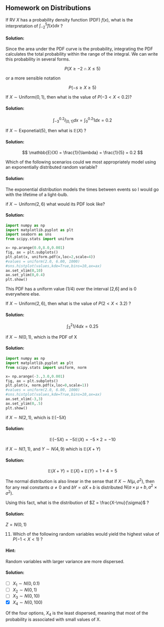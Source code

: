 
## Homework on Distributions

:::: {#exr-distributions-1}
If RV $X$ has a probability density function (PDF) $f(x)$, what is the interpretation of $\int_{−2}^5 f(x)dx$ ?
::::

::: {.solution .callout-tip collapse="true"}
#### Solution:

Since the area under the PDF curve is the probability, integrating the PDF calculates the total probability within the range of the integral. We can write this probability in several forms.

$$
P(X \ge -2 \cap X \le 5)
$$

or a more sensible notation

$$
P(-s \ge X \ge 5)
$$
:::

:::: {#exr-distributions-2}
If $X \sim \text{Uniform}(0,1)$, then what is the value of $P(−3 < X < 0.2)$?
::::

::: {.solution .callout-tip collapse="true"}
#### Solution:

$$
\int_{−3}^{0.2} I_{[0,1]} dx = \int_{0}^{0.2} 1 dx = 0.2
$$
:::

:::: {#exr-distributions-3}
If $X \sim \text{Exponetial}(5)$, then what is $\mathbb{E}(X)$ ?
::::

::: {.solution .callout-tip collapse="true"}
#### Solution:

$$ 
\mathbb{E}(X) = \frac{1}{\lambda} = \frac{1}{5} = 0.2 
$$
:::

:::: {#exr-distributions-4}
Which of the following scenarios could we most appropriately model using an exponentially distributed random variable?
::::

::: {.solution .callout-tip collapse="true"}
#### Solution:

The exponential distribution models the times between events so I would go with the lifetime of a light-bulb.
:::

:::: {#exr-distributions-5}
if $X \sim \text{Uniform}(2,6)$ what would its PDF look like?
::::

::: {.solution .callout-tip collapse="true"}
#### Solution:

```python
import numpy as np 
import matplotlib.pyplot as plt
import seaborn as sns 
from scipy.stats import uniform

x= np.arange(0.0,8.0,0.001)
fig, ax = plt.subplots()
plt.plot(x, uniform.pdf(x,loc=2,scale=4))
#values = uniform(2.0, 6.00, 1000) 
#sns.histplot(values,kde=True,bins=10,ax=ax)
ax.set_xlim(0,10)
ax.set_ylim(0,0.4)
plt.show()

```

This PDF has a uniform value (1/4) over the interval \[2,6\] and is 0 everywhere else.
:::

:::: {#exr-distributions-6}
If $X \sim \text{Uniform}(2,6)$, then what is the value of $P(2 < X < 3.2)$ ?
::::

::: {.solution .callout-tip collapse="true"}
#### Solution:

$$
\int_{3}^{2} 1/4 dx = 0.25
$$
:::

:::: {#exr-distributions-7}
if $X∼N(0,1)$, which is the PDF of X
::::

::: {.solution .callout-tip collapse="true"}
#### Solution:

```python
import numpy as np 
import matplotlib.pyplot as plt
from scipy.stats import uniform, norm

x= np.arange(-3.,3.0,0.001)
fig, ax = plt.subplots()
plt.plot(x, norm.pdf(x,loc=0,scale=1))
#values = uniform(2.0, 6.00, 1000) 
#sns.histplot(values,kde=True,bins=10,ax=ax)
ax.set_xlim(-3,3)
ax.set_ylim(0,.5)
plt.show()
```
:::

:::: {#exr-distributions-8}
if $X∼N(2,1)$, which is $\mathbb{E}(-5X)$
::::

::: {.solution .callout-tip collapse="true"}
#### Solution:

$$
\mathbb{E}(-5X)=-5\mathbb{E}(X)=-5 \times2=-10
$$
:::


:::: {#exr-distributions-9}
if $X∼N(1,1)$, and $Y\sim N(4,9)$ which is $\mathbb{E}(X+Y)$
::::

::: {.solution .callout-tip collapse="true"}
#### Solution:

$$
\mathbb{E}(X+Y) = \mathbb{E}(X)+\mathbb{E}(Y)= 1 + 4 = 5
$$
:::


:::: {#exr-distributions-10}
The normal distribution is also linear in the sense that if $X\sim N(\mu,\sigma^2)$, then for any real constants $a\ne 0$ and $b Y=aX+b$ is distributed $N(a\times \mu +b,a^2\times \sigma^2)$.

Using this fact, what is the distribution of $Z = \frac{X-\mu}{\sigma}$ ?
::::

::: {.solution .callout-tip collapse="true"}
#### Solution:

$Z=N(0,1)$
:::

:::: {#exr-distributions-11}
11. Which of the following random variables would yield the highest value of $P(−1<X<1)$ ?

::: {.callout-note collapse="true"}

#### Hint:

Random variables with larger variance are more dispersed.
:::

::::

::: {.solution .callout-tip collapse="true"}
#### Solution:

-   [ ] $X_1 \sim N(0,0.1)$
-   [ ] $X_2 \sim N(0,1)$
-   [ ] $X_3 \sim N(0,10)$
-   [x] $X_4 \sim N(0,100)$

Of the four options, $X_4$ is the least dispersed, meaning that most of the probability is associated with small values of X.
:::

